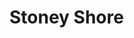 
# Stoney Shore
<ProjectDetails
  floatRight
  region="North"
  house="House Fisher"
  type="Ruin"
  status="Completed"
  warp="/warp stonyshore"
  projectLead="wazgamer"
  dateStarted="2015-06-17T07:00:00+00:00"
  dateCompleted="2015-06-17T07:00:00+00:00"
/>
